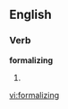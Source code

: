 
==English==

===Verb===
'''formalizing'''

# {{present participle of|[[formalize]]}}

[[vi:formalizing]]